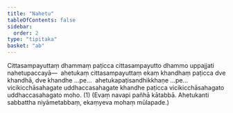 ```yaml
---
title: "Nahetu"
tableOfContents: false
sidebar:
  order: 2
type: "tipitaka"
basket: "ab"
---
```



<DynamicBreadcrumb />

<Division number="149">

<Paragraph number="2683">
Cittasampayuttaṃ dhammaṃ paṭicca cittasampayutto dhammo uppajjati nahetupaccayā—  ahetukaṃ cittasampayuttaṃ ekaṃ khandhaṃ paṭicca dve khandhā, dve khandhe …pe…  ahetukapaṭisandhikkhaṇe …pe…  vicikicchāsahagate uddhaccasahagate khandhe paṭicca vicikicchāsahagato uddhaccasahagato moho. (1)
</Paragraph>

<Paragraph number="2684">
(Evaṃ navapi pañhā kātabbā. Ahetukanti sabbattha niyāmetabbaṃ, ekaṃyeva mohaṃ mūlapade.)
</Paragraph>
</Division>